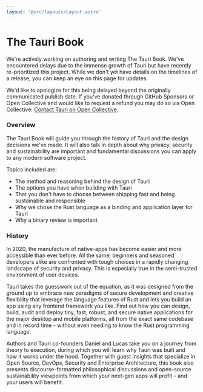 ```yaml
---
layout: '@src/layouts/Layout.astro'
---
```



# The Tauri Book

<Callout kind="info" title="Progress Update">
We're actively working on authoring and writing The Tauri Book. We've encountered delays due to the immense growth of Tauri but have recently re-prioritized this project. While we don't yet have details on the timelines of a release, you can keep an eye on this page for updates.

We'd like to apologize for this being delayed beyond the originally communicated publish date. If you've donated through GitHub Sponsors or Open Collective and would like to request a refund you may do so via Open Collective: [Contact Tauri on Open Collective](https://opencollective.com/tauri/contact).
</Callout>

### Overview

The Tauri Book will guide you through the history of Tauri and the design decisions we've made. It will also talk in depth about why privacy, security and sustainability are important and fundamental discussions you can apply to any modern software project.

Topics included are:

- The method and reasoning behind the design of Tauri
- The options you have when building with Tauri
- That you don't have to choose between shipping fast and being sustainable and responsible
- Why we chose the Rust language as a binding and application layer for Tauri
- Why a binary review is important

### History

In 2020, the manufacture of native-apps has become easier and more accessible than ever before. All the same, beginners and seasoned developers alike are confronted with tough choices in a rapidly changing landscape of security and privacy. This is especially true in the semi-trusted environment of user devices.

Tauri takes the guesswork out of the equation, as it was designed from the ground up to embrace new paradigms of secure development and creative flexibility that leverage the language features of Rust and lets you build an app using any frontend framework you like. Find out how you can design, build, audit and deploy tiny, fast, robust, and secure native applications for the major desktop and mobile platforms, all from the exact same codebase and in record time - without even needing to know the Rust programming language.

Authors and Tauri co-founders Daniel and Lucas take you on a journey from theory to execution, during which you will learn why Tauri was built and how it works under the hood. Together with guest insights that specialize in Open Source, DevOps, Security and Enterprise Architecture, this book also presents discourse-formatted philosophical discussions and open-source sustainability viewpoints from which your next-gen apps will profit - and your users will benefit.
